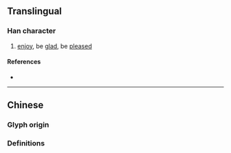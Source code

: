 {{also|懌|𢗜}}
{{character info}}
==Translingual==
{{Han simplified forms|懌|𢗜|怿|ex=true}}

===Han character===
{{Han char|rn=61|rad=心|as=05|sn=8|four=|canj=PEQ|ids=⿰忄𠬤}}

# [[enjoy]], be [[glad]], be [[pleased]]

====References====
* {{Han ref|kx=0383.111|hdz=42288.110|uh=603F|ud=24639}}

----

==Chinese==

===Glyph origin===
{{Han simp|懌|f=睪|t=𠬤}}

===Definitions===
{{zh-see|懌}}